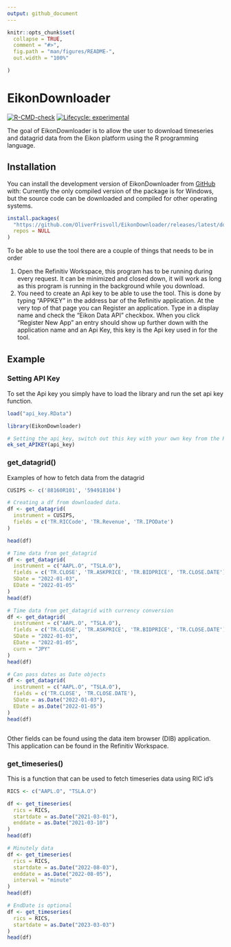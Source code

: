 ```yaml
---
output: github_document
---
```


<!-- README.md is generated from README.Rmd. Please edit that file -->

```r
knitr::opts_chunk$set(
  collapse = TRUE,
  comment = "#>",
  fig.path = "man/figures/README-",
  out.width = "100%"

)
```

# EikonDownloader

<!-- badges: start -->
[![R-CMD-check](https://github.com/OliverFrisvoll/EikonDownloader/actions/workflows/R-CMD-check.yaml/badge.svg)](https://github.com/OliverFrisvoll/EikonDownloader/actions/workflows/R-CMD-check.yaml)
[![Lifecycle: experimental](https://img.shields.io/badge/lifecycle-experimental-orange.svg)](https://lifecycle.r-lib.org/articles/stages.html#experimental)
<!-- badges: end -->

The goal of EikonDownloader is to allow the user to download timeseries and datagrid data from the Eikon platform using the R programming language.

## Installation

You can install the development version of EikonDownloader from [GitHub](https://github.com/) with:
Currently the only compiled version of the package is for Windows, but the source code can be downloaded and compiled for other operating systems.
```r

install.packages(
  "https://github.com/OliverFrisvoll/EikonDownloader/releases/latest/download/EikonDownloader.zip",
  repos = NULL
)

```


To be able to use the tool there are a couple of things that needs to be in order

1. Open the Refinitiv Workspace, this program has to be running during every request. It can be minimized and closed down, it will work as long as this program is running in the background while you download.
2. You need to create an Api key to be able to use the tool. This is done by typing "APPKEY" in the address bar of the Refinitiv application. At the very top of that page you can Register an application. Type in a display name and check the "Eikon Data API" checkbox. When you click "Register New App" an entry should show up further down with the application name and an Api Key, this key is the Api key used in for the tool.


## Example

### Setting API Key
To set the Api key you simply have to load the library and run the set api key function.

```r
load("api_key.RData")
```

```r
library(EikonDownloader)

# Setting the api_key, switch out this key with your own key from the Refinitiv Workspace
ek_set_APIKEY(api_key)

```

### get_datagrid()
Examples of how to fetch data from the datagrid

```r

CUSIPS <- c('88160R101', '594918104')

# Creating a df from downloaded data.
df <- get_datagrid(
  instrument = CUSIPS,
  fields = c('TR.RICCode', 'TR.Revenue', 'TR.IPODate')
)

head(df)

# Time data from get_datagrid
df <- get_datagrid(
  instrument = c("AAPL.O", "TSLA.O"),
  fields = c('TR.CLOSE', 'TR.ASKPRICE', 'TR.BIDPRICE', 'TR.CLOSE.DATE'),
  SDate = "2022-01-03",
  EDate = "2022-01-05"
)
head(df)

# Time data from get_datagrid with currency conversion
df <- get_datagrid(
  instrument = c("AAPL.O", "TSLA.O"),
  fields = c('TR.CLOSE', 'TR.ASKPRICE', 'TR.BIDPRICE', 'TR.CLOSE.DATE'),
  SDate = "2022-01-03",
  EDate = "2022-01-05",
  curn = "JPY"
)
head(df)

# Can pass dates as Date objects
df <- get_datagrid(
  instrument = c("AAPL.O", "TSLA.O"),
  fields = c('TR.CLOSE', 'TR.CLOSE.DATE'),
  SDate = as.Date("2022-01-03"),
  EDate = as.Date("2022-01-05")
)
head(df)



```

Other fields can be found using the data item browser (DIB) application. This application can be found in the Refinitiv Workspace.

### get_timeseries()
This is a function that can be used to fetch timeseries data using RIC id's

```r

RICS <- c("AAPL.O", "TSLA.O")

df <- get_timeseries(
  rics = RICS,
  startdate = as.Date("2021-03-01"),
  enddate = as.Date("2021-03-10")
)
head(df)

# Minutely data
df <- get_timeseries(
  rics = RICS,
  startdate = as.Date("2022-08-03"),
  enddate = as.Date("2022-08-05"),
  interval = "minute"
)
head(df)

# EndDate is optional
df <- get_timeseries(
  rics = RICS,
  startdate = as.Date("2023-03-03")
)
head(df)


```